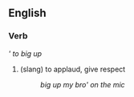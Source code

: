 ==English==
===Verb===
''' to big up''
#(slang) to applaud, give respect
#: ''big up my bro' on the mic''
